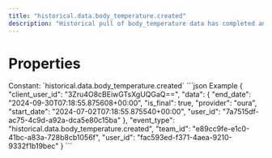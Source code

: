 ```yaml
---
title: "historical.data.body_temperature.created"
description: "Historical pull of body_temperature data has completed and you can now pull data for this resource."
---
```

# Properties
<ResponseField name="event_type" type="const string" required="true">
Constant: `historical.data.body_temperature.created`
</ResponseField>
<ResponseField name="team_id" type="string" required="true">
</ResponseField>
<ResponseField name="user_id" type="string" required="true">
</ResponseField>
<ResponseField name="client_user_id" type="string" required="true">
</ResponseField>
<ResponseField name="data" type="HistoricalDataCreated" required="true">
<Expandable title="HistoricalDataCreated" defaultOpen="true">
<ResponseField name="user_id" type="string" required="true">
</ResponseField>
<ResponseField name="start_date" type="string" required="true">
</ResponseField>
<ResponseField name="end_date" type="string" required="true">
</ResponseField>
<ResponseField name="is_final" type="boolean" required="true">
</ResponseField>
<ResponseField name="provider" type="string" required="true">
</ResponseField>
</Expandable>
</ResponseField>
<ResponseExample>
```json Example
{
  "client_user_id": "3Zru4O8cBEiwGTsXgUQGaQ==",
  "data": {
    "end_date": "2024-09-30T07:18:55.875608+00:00",
    "is_final": true,
    "provider": "oura",
    "start_date": "2024-07-02T07:18:55.875540+00:00",
    "user_id": "7a7515df-ac75-4c9d-a92a-dca5e80c15ba"
  },
  "event_type": "historical.data.body_temperature.created",
  "team_id": "e89cc9fe-e1c0-41bc-a83a-728b8cb1056f",
  "user_id": "fac593ed-f371-4aea-9210-9332f1b19bec"
}
```
</ResponseExample>
